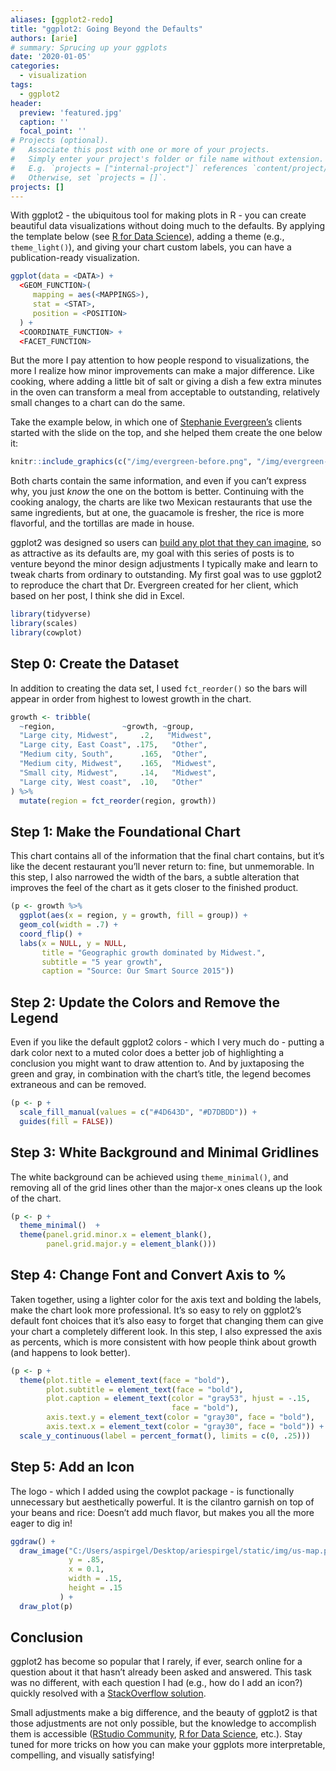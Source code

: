 ```yaml
---
aliases: [ggplot2-redo]
title: "ggplot2: Going Beyond the Defaults"
authors: [arie]
# summary: Sprucing up your ggplots
date: '2020-01-05'
categories:
  - visualization
tags:
  - ggplot2
header:
  preview: 'featured.jpg'
  caption: ''
  focal_point: ''
# Projects (optional).
#   Associate this post with one or more of your projects.
#   Simply enter your project's folder or file name without extension.
#   E.g. `projects = ["internal-project"]` references `content/project/deep-learning/index.md`.
#   Otherwise, set `projects = []`.
projects: []
---
```



With ggplot2 - the ubiquitous tool for making plots in R - you can create beautiful data visualizations without doing much to the defaults. By applying the template below (see [R for Data Science](https://r4ds.had.co.nz/)), adding a theme (e.g., `theme_light()`), and giving your chart custom labels, you can have a publication-ready visualization. 

```r

ggplot(data = <DATA>) + 
  <GEOM_FUNCTION>(
     mapping = aes(<MAPPINGS>),
     stat = <STAT>, 
     position = <POSITION>
  ) +
  <COORDINATE_FUNCTION> +
  <FACET_FUNCTION>


```

But the more I pay attention to how people respond to visualizations, the more I realize how minor improvements can make a major difference. Like cooking, where adding a little bit of salt or giving a dish a few extra minutes in the oven can transform a meal from acceptable to outstanding, relatively small changes to a chart can do the same. 

Take the example below, in which one of [Stephanie Evergreen's](http://stephanieevergreen.com/before-and-after-business-slides/) clients started with the slide on the top, and she helped them create the one below it:

```r

knitr::include_graphics(c("/img/evergreen-before.png", "/img/evergreen-after.png"))


```

Both charts contain the same information, and even if you can't express why, you just *know* the one on the bottom is better. Continuing with the cooking analogy, the charts are like two Mexican restaurants that use the same ingredients, but at one, the guacamole is fresher, the rice is more flavorful, and the tortillas are made in house. 

ggplot2 was designed so users can [build any plot that they can imagine](https://r4ds.had.co.nz/data-visualisation.html), so as attractive as its defaults are, my goal with this series of posts is to venture beyond the minor design adjustments I typically make and learn to tweak charts from ordinary to outstanding. My first goal was to use ggplot2 to reproduce the chart that Dr. Evergreen created for her client, which based on her post, I think she did in Excel. 

```r


library(tidyverse)
library(scales)
library(cowplot)

```

## Step 0: Create the Dataset

In addition to creating the data set, I used `fct_reorder()` so the bars will appear in order from highest to lowest growth in the chart.

```r

growth <- tribble(
  ~region,               ~growth, ~group,
  "Large city, Midwest",     .2,   "Midwest",
  "Large city, East Coast", .175,   "Other",
  "Medium city, South",      .165,  "Other",
  "Medium city, Midwest",    .165,  "Midwest",
  "Small city, Midwest",     .14,   "Midwest", 
  "Large city, West coast",  .10,   "Other"
) %>% 
  mutate(region = fct_reorder(region, growth)) 

```



## Step 1: Make the Foundational Chart

This chart contains all of the information that the final chart contains, but it's like the decent restaurant you'll never return to: fine, but unmemorable. In this step, I also narrowed the width of the bars, a subtle alteration that improves the feel of the chart as it gets closer to the finished product.


```r

(p <- growth %>% 
  ggplot(aes(x = region, y = growth, fill = group)) + 
  geom_col(width = .7) + 
  coord_flip() + 
  labs(x = NULL, y = NULL, 
       title = "Geographic growth dominated by Midwest.",
       subtitle = "5 year growth",
       caption = "Source: Our Smart Source 2015"))

```

## Step 2: Update the Colors and Remove the Legend

Even if you like the default ggplot2 colors - which I very much do - putting a dark color next to a muted color does a better job of highlighting a conclusion you might want to draw attention to. And by juxtaposing the green and gray, in combination with the chart's title, the legend becomes extraneous and can be removed.

```r

(p <- p +
  scale_fill_manual(values = c("#4D643D", "#D7DBDD")) +
  guides(fill = FALSE))

```

## Step 3: White Background and Minimal Gridlines

The white background can be achieved using `theme_minimal()`, and removing all of the grid lines other than the major-x ones cleans up the look of the chart.

```r
(p <- p +
  theme_minimal()  +
  theme(panel.grid.minor.x = element_blank(),
        panel.grid.major.y = element_blank()))

```

## Step 4: Change Font and Convert Axis to %

Taken together, using a lighter color for the axis text and bolding the labels, make the chart look more professional. It's so easy to rely on ggplot2's default font choices that it's also easy to forget that changing them can give your chart a completely different look. In this step, I also expressed the axis as percents, which is more consistent with how people think about growth (and happens to look better).  

```r
(p <- p +
  theme(plot.title = element_text(face = "bold"),
        plot.subtitle = element_text(face = "bold"),
        plot.caption = element_text(color = "gray53", hjust = -.15,
                                    face = "bold"),
        axis.text.y = element_text(color = "gray30", face = "bold"),
        axis.text.x = element_text(color = "gray30", face = "bold")) +
  scale_y_continuous(label = percent_format(), limits = c(0, .25))) 


```

## Step 5: Add an Icon 

The logo - which I added using the cowplot package - is functionally unnecessary but aesthetically powerful. It is the cilantro garnish on top of your beans and rice: Doesn't add much flavor, but makes you all the more eager to dig in!

```r


ggdraw() +
  draw_image("C:/Users/aspirgel/Desktop/ariespirgel/static/img/us-map.png",
             y = .85,
             x = 0.1,
             width = .15,
             height = .15
           ) +
  draw_plot(p)


```

## Conclusion

ggplot2 has become so popular that I rarely, if ever, search online for a question about it that hasn't already been asked and answered. This task was no different, with each question I had (e.g., how do I add an icon?) quickly resolved with a [StackOverflow solution](https://stackoverflow.com/questions/9917049/inserting-an-image-to-ggplot2).

Small adjustments make a big difference, and the beauty of ggplot2 is that those adjustments are not only possible, but the knowledge to accomplish them is accessible ([RStudio Community](https://community.rstudio.com/), [R for Data Science](https://r4ds.had.co.nz/), etc.). Stay tuned for more tricks on how you can make your ggplots more interpretable, compelling, and visually satisfying! 
